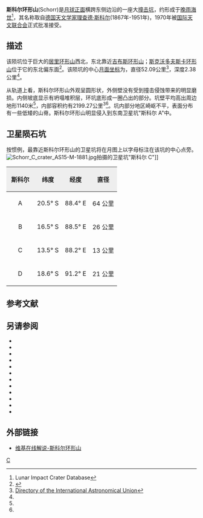 {{lunar crater data|
 image=Schorr crater Schorr A crater AS15-M-2369.jpg|240px|
 caption=[[阿波罗15号|阿波罗15号]]拍摄的斯科尔环形山(右上)和卫星坑"斯科尔 A"(左下)|
 latitude=19.45|
 N_or_S=S|
 longitude=89.80|
 E_or_W=E|
 diameter=52.09公里|
 depth=2.38公里|
 colong=271|
 eponym=[[理查德·斯科尔|理查德·斯科尔]]}}

'''斯科尔环形山'''(Schorr)是[[月球正面|月球正面]]横跨东侧边沿的一座大[[撞击坑|撞击坑]]，约形成于[[晚雨海世|晚雨海世]]<ref name=LICD>Lunar Impact Crater Database</ref>，其名称取自[[德国|德国]][[天文学家|天文学家]][[理查德·斯科尔|理查德·斯科尔]](1867年-1951年)，1970年被[[国际天文联合会|国际天文联合会]]正式批准接受。

==描述==
该陨坑位于巨大的[[居里环形山|居里环形山]]西北，东北靠近[[吉布斯环形山|吉布斯环形山]]；[[斯克沃多夫斯卡环形山|斯克沃多夫斯卡环形山]]位于它的东北偏东面<ref>{{Cite web |url=http://planetarynames.wr.usgs.gov/images/Lunar/lac_99_lo.pdf |title=.pdf Crater Schorr on LAC-99 map |accessdate=2016-08-06 |archive-date=2013-02-20 |archive-url=https://web.archive.org/web/20130220212215/http://planetarynames.wr.usgs.gov/images/Lunar/lac_99_lo.pdf |dead-url=no }}</ref>。该陨坑的中心[[月面坐标|月面坐标]]为{{Coord|19.45|S|89.80|E|globe:Moon|nogoogle=1|noosm=1}}，直径52.09公里<ref name="IAU">[http://planetarynames.wr.usgs.gov/Feature/5379 Directory of the International Astronomical Union]</ref>，深度2.38公里<ref name="LICD"/>。

从轨道上看，斯科尔环形山外观呈圆形状，外侧壁没有受到撞击侵蚀带来的明显磨损。内侧坡底显示有坍塌堆积层，环坑底形成一圈凸出的部分。坑壁平均高出周边地形1140米<ref name="LICD"/>，内部容积约有2199.27公里<sup>3</sup><ref name="LICD"/>。坑内部分地区崎岖不平，表面分布有一些低矮的山脊。斯科尔环形山明显侵入到东南卫星坑"斯科尔 A"中。

==卫星陨石坑==
按惯例，最靠近斯科尔环形山的卫星坑将在月图上以字母标注在该坑的中心点旁。
[[Image:Schorr_C_crater_AS15-M-1881.jpg|thumb]]拍摄的卫星坑"斯科尔 C"]]

{| class="wikitable"
!width="25%" style="background:#eeeeee;" |斯科尔 
!width="25%" style="background:#eeeeee;" |纬度
!width="25%" style="background:#eeeeee;" |经度
!width="25%" style="background:#eeeeee;" |直径
|-
|align="center"|A
|align="center"|20.5° S
|align="center"|88.4° E
|align="center"|64 公里
|-
|align="center"|B
|align="center"|16.5° S
|align="center"|88.5° E
|align="center"|26 公里
|-
|align="center"|C
|align="center"|13.5° S
|align="center"|88.2° E
|align="center"|13 公里
|-
|align="center"|D
|align="center"|18.6° S
|align="center"|91.2° E
|align="center"|21 公里
|}

==参考文献==
{{Reflist}}

==另请参阅==
{{refbegin}}
* {{cite book
  | last1 = Andersson
  | first1 = L. E.
  | last2 = Whitaker
  | first2 = E. A.
  | authorlink2 = Ewen Whitaker
  | date = 1982
  | title = [[NASA|NASA]] Catalogue of Lunar Nomenclature
  | publisher = NASA RP-1097
  | ref = harv
  }}
* {{cite web
  | last = Blue
  | first = Jennifer
  | date = July 25, 2007
  | title = Gazetteer of Planetary Nomenclature
  | publisher = [[United_States_Geological_Survey|USGS]]
  | url = http://planetarynames.wr.usgs.gov/
  | accessdate = 2007-08-05
  | ref = harv
  | archive-date = 2018-12-25
  | archive-url = https://web.archive.org/web/20181225170157/https://planetarynames.wr.usgs.gov/
  | dead-url = no
  }}
* {{cite book
  | last1 = Bussey
  | first1 = B.
  | authorlink1 = Ben Bussey
  | last2 = Spudis
  | first2 = P.
  | authorlink2 = Paul Spudis
  | date = 2004
  | title = The Clementine Atlas of the Moon
  | publisher = Cambridge University Press
  | location = New York
  | isbn = 978-0-521-81528-4
  | ref = harv
  }}
* {{cite book
  | last1 = Cocks
  | first1 = Elijah E.
  | last2 = Cocks
  | first2 = Josiah C.
  | date = 1995
  | title = Who's Who on the Moon: A Biographical Dictionary of Lunar Nomenclature
  | url = https://archive.org/details/isbn_9780936389271
  | publisher = Tudor Publishers
  | isbn = 978-0-936389-27-1
  | ref = harv
  }}
* {{cite web
  | last = McDowell
  | first = Jonathan
  | date = July 15, 2007
  | url = http://host.planet4589.org/astro/lunar/
  | title = Lunar Nomenclature
  | publisher = Jonathan's Space Report
  | accessdate = 2007-10-24
  | ref = harv
  | archive-date = 2018-12-25
  | archive-url = https://web.archive.org/web/20181225170156/http://host.planet4589.org/astro/lunar/
  | dead-url = no
  }}
* {{cite journal| last1 = Menzel| first1 = D. H.| last2 = Minnaert| first2 = M.| last3 = Levin| first3 = B.| last4 = Dollfus| first4 = A.| last5 = Bell| first5 = B.| title = Report on Lunar Nomenclature by the Working Group of Commission 17 of the IAU| doi = 10.1007/BF00171763| journal = Space Science Reviews| volume = 12| issue = 2| pages = 136–186| date = 1971| bibcode = 1971SSRv...12..136M| ref = harv}}
* {{cite book
  | first = Patrick
  | last = Moore
  | authorlink = Patrick Moore
  | date = 2001
  | title = On the Moon
  | url = https://archive.org/details/patrickmooreonmo00patr
  | publisher = Sterling Publishing Co.
  | isbn = 978-0-304-35469-6
  | ref = harv
  }}
* {{cite book
  | first = Fred W.
  | last = Price
  | date = 1988
  | title = The Moon Observer's Handbook
  | publisher = Cambridge University Press
  | isbn = 978-0-521-33500-3
  | ref = harv
  }}
* {{cite book
  | last = Rükl
  | first = Antonín
  | authorlink = Antonín Rükl
  | date = 1990
  | title = Atlas of the Moon
  | publisher = Kalmbach Books
  | isbn = 978-0-913135-17-4
  | ref = harv
  }}
* {{cite book
  | last = Webb
  | first = Rev. T. W.
  | authorlink = Thomas William Webb
  | date = 1962
  | title = Celestial Objects for Common Telescopes
  | url = https://archive.org/details/celestialobjects00webb
  | edition = 6th revised
  | publisher = Dover
  | isbn = 978-0-486-20917-3
  | ref = harv
  }}
* {{cite book
  | first = Ewen A.
  | last = Whitaker
  | authorlink = Ewen Whitaker
  | date = 1999
  | title = Mapping and Naming the Moon
  | publisher = Cambridge University Press
  | isbn = 978-0-521-62248-6
  | ref = harv
  }}
* {{cite book
  | first = Peter T.
  | last = Wlasuk
  | date = 2000
  | title = Observing the Moon
  | publisher = Springer
  | isbn = 978-1-85233-193-1
  | ref = harv
 }}
{{refend}}

==外部链接==
* [http://the-moon.wikispaces.com/Schorr 维基在线解说-斯科尔环形山] {{Wayback|url=http://the-moon.wikispaces.com/Schorr |date=20180507182256 }}

[[Category:月球环形山|C]]
{{月球環形山 (R-S)}}